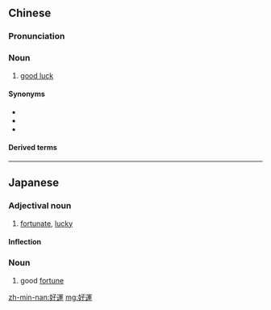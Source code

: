 {{also|好运}}
==Chinese==
{{zh-forms|s=好运}}

===Pronunciation===
{{zh-pron
|m=hǎoyùn
|c=hou2 wan6
|h=pfs=hó-yun
|mn=hó-ūn
|cat=n
}}

===Noun===
{{zh-noun}}

# [[good luck]]

====Synonyms====
* {{zh-l|機緣}}
* {{zh-l|幸運}}
* {{zh-l|造化}}

====Derived terms====
{{zh-der|祝你好運}}

----

==Japanese==
{{ja-kanjitab|こう|うん|yomi=on}}

===Adjectival noun===
{{ja-adj|infl=na|こううん}}

# [[fortunate]], [[lucky]]

====Inflection====
{{ja-na|こううん}}

===Noun===
{{ja-noun|こううん}}

# good [[fortune]]

[[zh-min-nan:好運]]
[[mg:好運]]